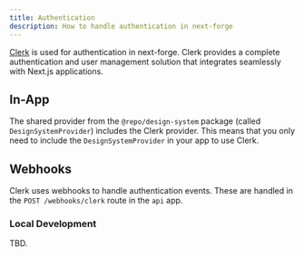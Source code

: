 ```yaml
---
title: Authentication
description: How to handle authentication in next-forge
---
```


[Clerk](https://clerk.com/) is used for authentication in next-forge. Clerk provides a complete authentication and user management solution that integrates seamlessly with Next.js applications.

## In-App

The shared provider from the `@repo/design-system` package (called `DesignSystemProvider`) includes the Clerk provider. This means that you only need to include the `DesignSystemProvider` in your app to use Clerk.

## Webhooks

Clerk uses webhooks to handle authentication events. These are handled in the `POST /webhooks/clerk` route in the `api` app.

### Local Development

TBD.